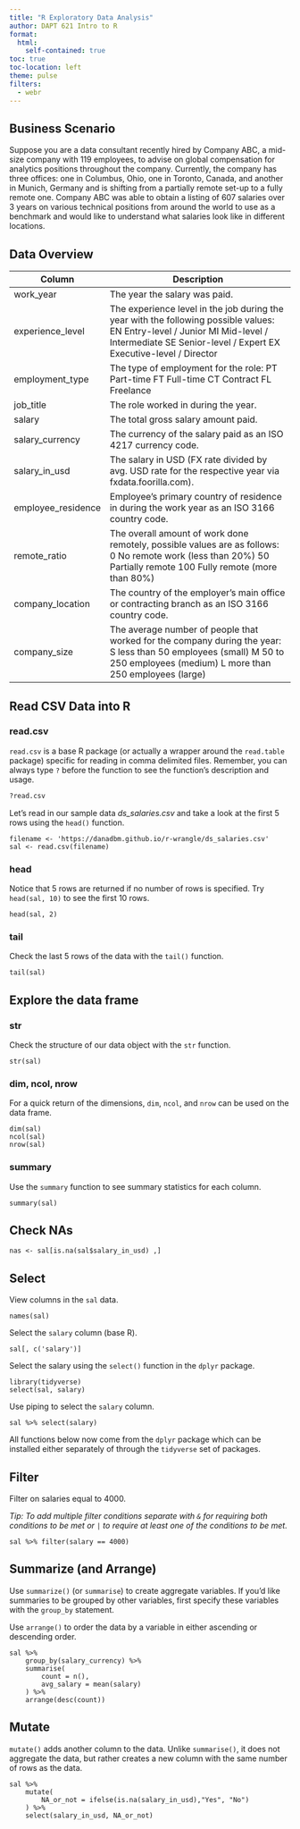 ```yaml
---
title: "R Exploratory Data Analysis"
author: DAPT 621 Intro to R
format:
  html: 
    self-contained: true
toc: true
toc-location: left
theme: pulse
filters:
  - webr
---
```


## Business Scenario

Suppose you are a data consultant recently hired by Company ABC, a mid-size company with 119 employees, to advise on global compensation for analytics positions throughout the company. Currently, the company has three offices: one in Columbus, Ohio, one in Toronto, Canada, and another in Munich, Germany and is shifting from a partially remote set-up to a fully remote one. Company ABC was able to obtain a listing of 607 salaries over 3 years on various technical positions from around the world to use as a benchmark and would like to understand what salaries look like in different locations.

## Data Overview

| Column             | Description                                                                                                                                                                                    |
|--------------------|----------------------------------------------------|
| work_year          | The year the salary was paid.                                                                                                                                                                  |
| experience_level   | The experience level in the job during the year with the following possible values: EN Entry-level / Junior MI Mid-level / Intermediate SE Senior-level / Expert EX Executive-level / Director |
| employment_type    | The type of employment for the role: PT Part-time FT Full-time CT Contract FL Freelance                                                                                                        |
| job_title          | The role worked in during the year.                                                                                                                                                            |
| salary             | The total gross salary amount paid.                                                                                                                                                            |
| salary_currency    | The currency of the salary paid as an ISO 4217 currency code.                                                                                                                                  |
| salary_in_usd      | The salary in USD (FX rate divided by avg. USD rate for the respective year via fxdata.foorilla.com).                                                                                          |
| employee_residence | Employee's primary country of residence in during the work year as an ISO 3166 country code.                                                                                                   |
| remote_ratio       | The overall amount of work done remotely, possible values are as follows: 0 No remote work (less than 20%) 50 Partially remote 100 Fully remote (more than 80%)                                |
| company_location   | The country of the employer's main office or contracting branch as an ISO 3166 country code.                                                                                                   |
| company_size       | The average number of people that worked for the company during the year: S less than 50 employees (small) M 50 to 250 employees (medium) L more than 250 employees (large)                    |

## Read CSV Data into R

### read.csv

`read.csv` is a base R package (or actually a wrapper around the `read.table` package) specific for reading in comma delimited files. Remember, you can always type `?` before the function to see the function's description and usage.

``` r
?read.csv
```

Let's read in our sample data *ds_salaries.csv* and take a look at the first 5 rows using the `head()` function.

```webr-r
filename <- 'https://danadbm.github.io/r-wrangle/ds_salaries.csv'
sal <- read.csv(filename)
```

### head

Notice that 5 rows are returned if no number of rows is specified. Try `head(sal, 10)` to see the first 10 rows.

```webr-r
head(sal, 2)
```

### tail

Check the last 5 rows of the data with the `tail()` function.

```webr-r
tail(sal)
```

## Explore the data frame

### str

Check the structure of our data object with the `str` function.

```webr-r
str(sal)
```

### dim, ncol, nrow

For a quick return of the dimensions, `dim`, `ncol`, and `nrow` can be used on the data frame.

```webr-r
dim(sal)
ncol(sal)
nrow(sal)
```

### summary

Use the `summary` function to see summary statistics for each column.

```webr-r
summary(sal)
```

## Check NAs

```webr-r
nas <- sal[is.na(sal$salary_in_usd) ,]
```

## Select

View columns in the `sal` data.

```webr-r
names(sal)
```

Select the `salary` column (base R).

```webr-r
sal[, c('salary')]
```

Select the salary using the `select()` function in the `dplyr` package.

```webr-r
library(tidyverse)
select(sal, salary)
```

Use piping to select the `salary` column.

```webr-r
sal %>% select(salary)
```

All functions below now come from the `dplyr` package which can be installed either separately of through the `tidyverse` set of packages.

## Filter

Filter on salaries equal to 4000.

*Tip: To add multiple filter conditions separate with `&` for requiring both conditions to be met or `|` to require at least one of the conditions to be met.*

```webr-r
sal %>% filter(salary == 4000)

```

## Summarize (and Arrange)

Use `summarize()` (or `summarise`) to create aggregate variables. If you'd like summaries to be grouped by other variables, first specify these variables with the `group_by` statement.

Use `arrange()` to order the data by a variable in either ascending or descending order.

```webr-r
sal %>% 
    group_by(salary_currency) %>% 
    summarise(
        count = n(),
        avg_salary = mean(salary)
    ) %>% 
    arrange(desc(count))
```

## Mutate

`mutate()` adds another column to the data. Unlike `summarise()`, it does not aggregate the data, but rather creates a new column with the same number of rows as the data.

```webr-r
sal %>% 
    mutate(
        NA_or_not = ifelse(is.na(salary_in_usd),"Yes", "No")
    ) %>% 
    select(salary_in_usd, NA_or_not)
            
            
```
